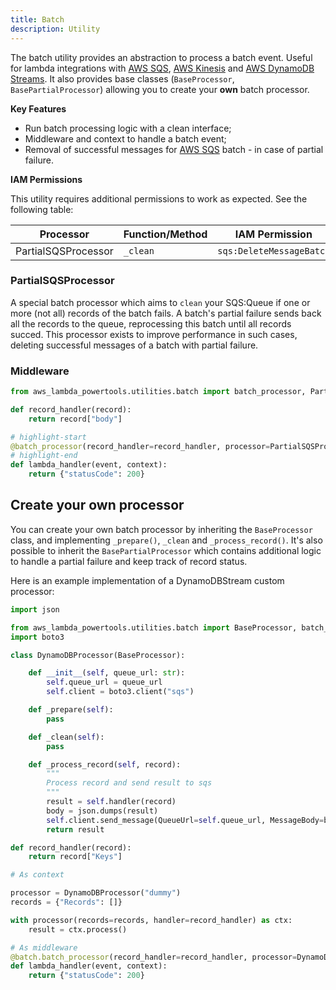 ```yaml
---
title: Batch
description: Utility
---
```



The batch utility provides an abstraction to process a batch event. Useful for lambda integrations with [AWS SQS](https://aws.amazon.com/sqs/), [AWS Kinesis](https://aws.amazon.com/kinesis/) and [AWS DynamoDB Streams](https://docs.aws.amazon.com/amazondynamodb/latest/developerguide/Streams.html).
It also provides base classes (`BaseProcessor`, `BasePartialProcessor`) allowing you to create your **own** batch processor.

**Key Features**

* Run batch processing logic with a clean interface;
* Middleware and context to handle a batch event;
* Removal of successful messages for [AWS SQS](https://aws.amazon.com/sqs/) batch - in case of partial failure.

**IAM Permissions**

This utility requires additional permissions to work as expected. See the following table:

Processor | Function/Method | IAM Permission
|---------|-----------------|---------------|
PartialSQSProcessor | `_clean` | `sqs:DeleteMessageBatch`

### PartialSQSProcessor

A special batch processor which aims to `clean` your SQS:Queue if one or more (not all) records of the batch fails.
A batch's partial failure sends back all the records to the queue, reprocessing this batch until all records succed.
This processor exists to improve performance in such cases, deleting successful messages of a batch with partial failure.

### Middleware

```python:title=app.py
from aws_lambda_powertools.utilities.batch import batch_processor, PartialSQSProcessor

def record_handler(record):
    return record["body"]

# highlight-start
@batch_processor(record_handler=record_handler, processor=PartialSQSProcessor())
# highlight-end
def lambda_handler(event, context):
    return {"statusCode": 200}
```

## Create your own processor

You can create your own batch processor by inheriting the `BaseProcessor` class, and implementing `_prepare()`, `_clean` and `_process_record()`.
It's also possible to inherit the `BasePartialProcessor` which contains additional logic to handle a partial failure and keep track of record status.

Here is an example implementation of a DynamoDBStream custom processor:

```python:title=custom_processor.py
import json

from aws_lambda_powertools.utilities.batch import BaseProcessor, batch_processor
import boto3

class DynamoDBProcessor(BaseProcessor):

    def __init__(self, queue_url: str):
        self.queue_url = queue_url
        self.client = boto3.client("sqs")

    def _prepare(self):
        pass

    def _clean(self):
        pass

    def _process_record(self, record):
        """
        Process record and send result to sqs
        """
        result = self.handler(record)
        body = json.dumps(result)
        self.client.send_message(QueueUrl=self.queue_url, MessageBody=body)
        return result

def record_handler(record):
    return record["Keys"]

# As context

processor = DynamoDBProcessor("dummy")
records = {"Records": []}

with processor(records=records, handler=record_handler) as ctx:
    result = ctx.process()

# As middleware
@batch.batch_processor(record_handler=record_handler, processor=DynamoDBProcessor("dummy"))
def lambda_handler(event, context):
    return {"statusCode": 200}
```
